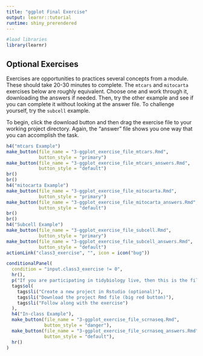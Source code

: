 ```yaml
---
title: "ggplot Final Exercise"
output: learnr::tutorial
runtime: shiny_prerendered
---
```

```r
#load libraries
library(learnr)

```

## Optional Exercises

Exercises are opportunities to practices several concepts from a module. These should take 20-30 minutes to complete. The `mtcars` and `mitocarta` exercises below are roughly equivalent. Choose one and work through it, downloading the answers if needed. Then, try the other example and see if you can complete it without looking at the answer file. To challenge yourself, try the `subcell` example.  
  
To begin, click the download button and then drag the exercise file to your working project directory. Again, the "answer" file shows you one way that you can accomplish the task.   
  
```r
h4("mtcars Example")
make_button(file_name = "3-ggplot_exercise_file_mtcars.Rmd", 
            button_style = "primary")
make_button(file_name = "3-ggplot_exercise_file_mtcars_answers.Rmd",
            button_style = "default")
br()
br()
h4("mitocarta Example")
make_button(file_name = "3-ggplot_exercise_file_mitocarta.Rmd", 
            button_style = "primary")
make_button(file_name = "3-ggplot_exercise_file_mitocarta_answers.Rmd",
            button_style = "default")
br()
br()
h4("Subcell Example")
make_button(file_name = "3-ggplot_exercise_file_subcell.Rmd",
            button_style = "primary")
make_button(file_name = "3-ggplot_exercise_file_subcell_answers.Rmd",
            button_style = "default")
actionLink("class3_exercise", "", icon = icon("bug"))

conditionalPanel(
  condition = "input.class3_exercise != 0",
  hr(),
  p("If you are participating in tidybiology live, then this is the file we will use in class. If you are not in a synchronous class, then feel free to use this additional file for practice."), 
  tags$ol(
    tags$li("Create a new project in Rstudio (optional)"), 
    tags$li("Download the project Rmd file (big red button)"), 
    tags$li("Follow along with the exercise")
  ),
  h4("In-class Example"),
  make_button(file_name = "3-ggplot_exercise_file_scrnaseq.Rmd",
              button_style = "danger"), 
  make_button(file_name = "3-ggplot_exercise_file_scrnaseq_answers.Rmd",
              button_style = "default"), 
  hr()
)
```
